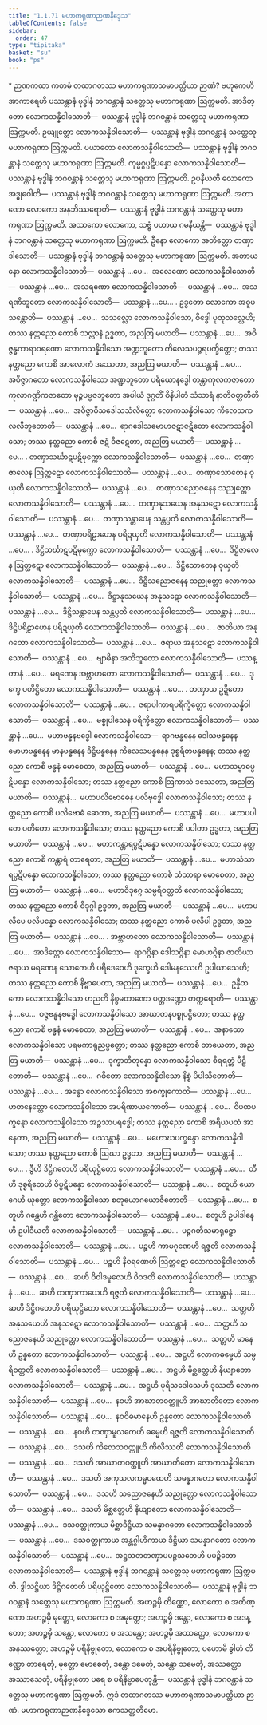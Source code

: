 ```yaml
---
title: "1.1.71 မဟာကရုဏာဉာဏနိဒ္ဒေသ"
tableOfContents: false
sidebar:
  order: 47
type: "tipitaka"
basket: "su"
book: "ps"
---
```



<DynamicBreadcrumb />

<Paragraph type="center" book="ps">
* ဉာဏကထာ
</Paragraph>


<Division number="117" book="ps" e="ch" v="26" p="121">

<Paragraph number="681" book="ps">
ကတမံ <Emphasis>တထာဂတဿ မဟာကရုဏာသမာပတ္တိယာ ဉာဏံ?</Emphasis> ဗဟုကေဟိ အာကာရေဟိ ပဿန္တာနံ ဗုဒ္ဓါနံ ဘဂဝန္တာနံ သတ္တေသု မဟာကရုဏာ ဩက္ကမတိ. အာဒိတ္တော လောကသန္နိဝါသောတိ—  ပဿန္တာနံ ဗုဒ္ဓါနံ ဘဂဝန္တာနံ သတ္တေသု မဟာကရုဏာ ဩက္ကမတိ. ဥယျုတ္တော လောကသန္နိဝါသောတိ—  ပဿန္တာနံ ဗုဒ္ဓါနံ ဘဂဝန္တာနံ သတ္တေသု မဟာကရုဏာ ဩက္ကမတိ. ပယာတော လောကသန္နိဝါသောတိ—  ပဿန္တာနံ ဗုဒ္ဓါနံ ဘဂဝန္တာနံ သတ္တေသု မဟာကရုဏာ ဩက္ကမတိ. ကုမ္မဂ္ဂပ္ပဋိပန္နော လောကသန္နိဝါသောတိ—  ပဿန္တာနံ ဗုဒ္ဓါနံ ဘဂဝန္တာနံ သတ္တေသု မဟာကရုဏာ ဩက္ကမတိ. ဥပနီယတိ လောကော အဒ္ဓုဝေါတိ—  ပဿန္တာနံ ဗုဒ္ဓါနံ ဘဂဝန္တာနံ သတ္တေသု မဟာကရုဏာ ဩက္ကမတိ. အတာဏော လောကော အနဘိဿရောတိ—  ပဿန္တာနံ ဗုဒ္ဓါနံ ဘဂဝန္တာနံ သတ္တေသု မဟာကရုဏာ ဩက္ကမတိ. အဿကော လောကော, သဗ္ဗံ ပဟာယ ဂမနီယန္တိ—  ပဿန္တာနံ ဗုဒ္ဓါနံ ဘဂဝန္တာနံ သတ္တေသု မဟာကရုဏာ ဩက္ကမတိ. ဦနော လောကော အတိတ္တော တဏှာဒါသောတိ—  ပဿန္တာနံ ဗုဒ္ဓါနံ ဘဂဝန္တာနံ သတ္တေသု မဟာကရုဏာ ဩက္ကမတိ. အတာယနော လောကသန္နိဝါသောတိ—  ပဿန္တာနံ …ပေ…  အလေဏော လောကသန္နိဝါသောတိ—  ပဿန္တာနံ …ပေ…  အသရဏော လောကသန္နိဝါသောတိ—  ပဿန္တာနံ …ပေ…  အသရဏီဘူတော လောကသန္နိဝါသောတိ—  ပဿန္တာနံ …ပေ… .
</Paragraph>

<Paragraph number="682" book="ps">
ဥဒ္ဓတော လောကော အဝူပသန္တောတိ—  ပဿန္တာနံ …ပေ…  သသလ္လော လောကသန္နိဝါသော, ဝိဒ္ဓေါ ပုထုသလ္လေဟိ; တဿ နတ္ထညော ကောစိ သလ္လာနံ ဥဒ္ဓတာ, အညတြ မယာတိ—  ပဿန္တာနံ …ပေ…  အဝိဇ္ဇန္ဓကာရာဝရဏော လောကသန္နိဝါသော အဏ္ဍဘူတော ကိလေသပဉ္ဇရပက္ခိတ္တော; တဿ နတ္ထညော ကောစိ အာလောကံ ဒဿေတာ, အညတြ မယာတိ—  ပဿန္တာနံ …ပေ…  အဝိဇ္ဇာဂတော လောကသန္နိဝါသော အဏ္ဍဘူတော ပရိယောနဒ္ဓေါ တန္တာကုလကဇာတော ကုလာဂဏ္ဍိကဇာတော မုဉ္ဇပဗ္ဗဇဘူတော အပါယံ ဒုဂ္ဂတိံ ဝိနိပါတံ သံသာရံ နာတိဝတ္တတီတိ—  ပဿန္တာနံ …ပေ…  အဝိဇ္ဇာဝိသဒေါသသံလိတ္တော လောကသန္နိဝါသော ကိလေသကလလီဘူတောတိ—  ပဿန္တာနံ …ပေ…  ရာဂဒေါသမောဟဇဋာဇဋိတော လောကသန္နိဝါသော; တဿ နတ္ထညော ကောစိ ဇဋံ ဝိဇဋေတာ, အညတြ မယာတိ—  ပဿန္တာနံ …ပေ… .
</Paragraph>

<Paragraph number="683" book="ps">
တဏှာသင်္ဃာဋပဋိမုက္ကော လောကသန္နိဝါသောတိ—  ပဿန္တာနံ …ပေ…  တဏှာဇာလေန ဩတ္ထဋော လောကသန္နိဝါသောတိ—  ပဿန္တာနံ …ပေ…  တဏှာသောတေန ဝုယှတိ လောကသန္နိဝါသောတိ—  ပဿန္တာနံ …ပေ…  တဏှာသညောဇနေန သညုတ္တော လောကသန္နိဝါသောတိ—  ပဿန္တာနံ …ပေ…  တဏှာနုသယေန အနုသဋော လောကသန္နိဝါသောတိ—  ပဿန္တာနံ …ပေ…  တဏှာသန္တာပေန သန္တပ္ပတိ လောကသန္နိဝါသောတိ—  ပဿန္တာနံ …ပေ…  တဏှာပရိဠာဟေန ပရိဍယှတိ လောကသန္နိဝါသောတိ—  ပဿန္တာနံ …ပေ… .
</Paragraph>

<Paragraph number="684" book="ps">
ဒိဋ္ဌိသင်္ဃာဋပဋိမုက္ကော လောကသန္နိဝါသောတိ—  ပဿန္တာနံ …ပေ…  ဒိဋ္ဌိဇာလေန ဩတ္ထဋော လောကသန္နိဝါသောတိ—  ပဿန္တာနံ …ပေ…  ဒိဋ္ဌိသောတေန ဝုယှတိ လောကသန္နိဝါသောတိ—  ပဿန္တာနံ …ပေ…  ဒိဋ္ဌိသညောဇနေန သညုတ္တော လောကသန္နိဝါသောတိ—  ပဿန္တာနံ …ပေ…  ဒိဋ္ဌာနုသယေန အနုသဋော လောကသန္နိဝါသောတိ—  ပဿန္တာနံ …ပေ…  ဒိဋ္ဌိသန္တာပေန သန္တပ္ပတိ လောကသန္နိဝါသောတိ—  ပဿန္တာနံ …ပေ…  ဒိဋ္ဌိပရိဠာဟေန ပရိဍယှတိ လောကသန္နိဝါသောတိ—  ပဿန္တာနံ …ပေ… .
</Paragraph>

<Paragraph number="685" book="ps">
ဇာတိယာ အနုဂတော လောကသန္နိဝါသောတိ—  ပဿန္တာနံ …ပေ…  ဇရာယ အနုသဋော လောကသန္နိဝါသောတိ—  ပဿန္တာနံ …ပေ…  ဗျာဓိနာ အဘိဘူတော လောကသန္နိဝါသောတိ—  ပဿန္တာနံ …ပေ…  မရဏေန အဗ္ဘာဟတော လောကသန္နိဝါသောတိ—  ပဿန္တာနံ …ပေ…  ဒုက္ခေ ပတိဋ္ဌိတော လောကသန္နိဝါသောတိ—  ပဿန္တာနံ …ပေ… .
</Paragraph>

<Paragraph number="686" book="ps">
တဏှာယ ဥဍ္ဍိတော လောကသန္နိဝါသောတိ—  ပဿန္တာနံ …ပေ…  ဇရာပါကာရပရိက္ခိတ္တော လောကသန္နိဝါသောတိ—  ပဿန္တာနံ …ပေ…  မစ္စုပါသေန ပရိက္ခိတ္တော လောကသန္နိဝါသောတိ—  ပဿန္တာနံ …ပေ…  မဟာဗန္ဓနဗဒ္ဓေါ လောကသန္နိဝါသော—  ရာဂဗန္ဓနေန ဒေါသဗန္ဓနေန မောဟဗန္ဓနေန မာနဗန္ဓနေန ဒိဋ္ဌိဗန္ဓနေန ကိလေသဗန္ဓနေန ဒုစ္စရိတဗန္ဓနေန; တဿ နတ္ထညော ကောစိ ဗန္ဓနံ မောစေတာ, အညတြ မယာတိ—  ပဿန္တာနံ …ပေ…  မဟာသမ္ဗာဓပ္ပဋိပန္နော လောကသန္နိဝါသော; တဿ နတ္ထညော ကောစိ ဩကာသံ ဒဿေတာ, အညတြ မယာတိ—  ပဿန္တာနံ…  မဟာပလိဗောဓေန ပလိဗုဒ္ဓေါ လောကသန္နိဝါသော; တဿ နတ္ထညော ကောစိ ပလိဗောဓံ ဆေတာ, အညတြ မယာတိ—  ပဿန္တာနံ …ပေ…  မဟာပပါတေ ပတိတော လောကသန္နိဝါသော; တဿ နတ္ထညော ကောစိ ပပါတာ ဥဒ္ဓတာ, အညတြ မယာတိ—  ပဿန္တာနံ …ပေ…  မဟာကန္တာရပ္ပဋိပန္နော လောကသန္နိဝါသော; တဿ နတ္ထညော ကောစိ ကန္တာရံ တာရေတာ, အညတြ မယာတိ—  ပဿန္တာနံ …ပေ…  မဟာသံသာရပ္ပဋိပန္နော လောကသန္နိဝါသော; တဿ နတ္ထညော ကောစိ သံသာရာ မောစေတာ, အညတြ မယာတိ—  ပဿန္တာနံ …ပေ…  မဟာဝိဒုဂ္ဂေ သမ္ပရိဝတ္တတိ လောကသန္နိဝါသော; တဿ နတ္ထညော ကောစိ ဝိဒုဂ္ဂါ ဥဒ္ဓတာ, အညတြ မယာတိ—  ပဿန္တာနံ …ပေ…  မဟာပလိပေ ပလိပန္နော လောကသန္နိဝါသော; တဿ နတ္ထညော ကောစိ ပလိပါ ဥဒ္ဓတာ, အညတြ မယာတိ—  ပဿန္တာနံ …ပေ… .
</Paragraph>

<Paragraph number="687" book="ps">
အဗ္ဘာဟတော လောကသန္နိဝါသောတိ—  ပဿန္တာနံ …ပေ…  အာဒိတ္တော လောကသန္နိဝါသော—  ရာဂဂ္ဂိနာ ဒေါသဂ္ဂိနာ မောဟဂ္ဂိနာ ဇာတိယာ ဇရာယ မရဏေန သောကေဟိ ပရိဒေဝေဟိ ဒုက္ခေဟိ ဒေါမနဿေဟိ ဥပါယာသေဟိ; တဿ နတ္ထညော ကောစိ နိဗ္ဗာပေတာ, အညတြ မယာတိ—  ပဿန္တာနံ …ပေ…  ဥန္နီတကော လောကသန္နိဝါသော ဟညတိ နိစ္စမတာဏော ပတ္တဒဏ္ဍော တက္ကရောတိ—  ပဿန္တာနံ …ပေ…  ဝဇ္ဇဗန္ဓနဗဒ္ဓေါ လောကသန္နိဝါသော အာဃာတနပစ္စုပဋ္ဌိတော; တဿ နတ္ထညော ကောစိ ဗန္ဓနံ မောစေတာ, အညတြ မယာတိ—  ပဿန္တာနံ …ပေ…  အနာထော လောကသန္နိဝါသော ပရမကာရုညပ္ပတ္တော; တဿ နတ္ထညော ကောစိ တာယေတာ, အညတြ မယာတိ—  ပဿန္တာနံ …ပေ…  ဒုက္ခာဘိတုန္နော လောကသန္နိဝါသော စိရရတ္တံ ပီဠိတောတိ—  ပဿန္တာနံ …ပေ…  ဂဓိတော လောကသန္နိဝါသော နိစ္စံ ပိပါသိတောတိ—  ပဿန္တာနံ …ပေ… .
</Paragraph>

<Paragraph number="688" book="ps">
အန္ဓော လောကသန္နိဝါသော အစက္ခုကောတိ—  ပဿန္တာနံ …ပေ…  ဟတနေတ္တော လောကသန္နိဝါသော အပရိဏာယကောတိ—  ပဿန္တာနံ …ပေ…  ဝိပထပက္ခန္ဒော လောကသန္နိဝါသော အဉ္ဇသာပရဒ္ဓေါ; တဿ နတ္ထညော ကောစိ အရိယပထံ အာနေတာ, အညတြ မယာတိ—  ပဿန္တာနံ …ပေ…  မဟောဃပက္ခန္ဒော လောကသန္နိဝါသော; တဿ နတ္ထညော ကောစိ ဩဃာ ဥဒ္ဓတာ, အညတြ မယာတိ—  ပဿန္တာနံ …ပေ… .
</Paragraph>

</Division>
<Division number="118" book="ps" e="ch" v="26" p="124">

<Paragraph number="689" book="ps">
ဒွီဟိ ဒိဋ္ဌိဂတေဟိ ပရိယုဋ္ဌိတော လောကသန္နိဝါသောတိ—  ပဿန္တာနံ …ပေ…  တီဟိ ဒုစ္စရိတေဟိ ဝိပ္ပဋိပန္နော လောကသန္နိဝါသောတိ—  ပဿန္တာနံ …ပေ…  စတူဟိ ယောဂေဟိ ယုတ္တော လောကသန္နိဝါသော စတုယောဂယောဇိတောတိ—  ပဿန္တာနံ …ပေ…  စတူဟိ ဂန္ထေဟိ ဂန္ထိတော လောကသန္နိဝါသောတိ—  ပဿန္တာနံ …ပေ…  စတူဟိ ဥပါဒါနေဟိ ဥပါဒီယတိ လောကသန္နိဝါသောတိ—  ပဿန္တာနံ …ပေ…  ပဉ္စဂတိသမာရုဠှော လောကသန္နိဝါသောတိ—  ပဿန္တာနံ …ပေ…  ပဉ္စဟိ ကာမဂုဏေဟိ ရဇ္ဇတိ လောကသန္နိဝါသောတိ—  ပဿန္တာနံ …ပေ…  ပဉ္စဟိ နီဝရဏေဟိ ဩတ္ထဋော လောကသန္နိဝါသောတိ—  ပဿန္တာနံ …ပေ…  ဆဟိ ဝိဝါဒမူလေဟိ ဝိဝဒတိ လောကသန္နိဝါသောတိ—  ပဿန္တာနံ …ပေ…  ဆဟိ တဏှာကာယေဟိ ရဇ္ဇတိ လောကသန္နိဝါသောတိ—  ပဿန္တာနံ …ပေ…  ဆဟိ ဒိဋ္ဌိဂတေဟိ ပရိယုဋ္ဌိတော လောကသန္နိဝါသောတိ—  ပဿန္တာနံ …ပေ…  သတ္တဟိ အနုသယေဟိ အနုသဋော လောကသန္နိဝါသောတိ—  ပဿန္တာနံ …ပေ…  သတ္တဟိ သညောဇနေဟိ သညုတ္တော လောကသန္နိဝါသောတိ—  ပဿန္တာနံ …ပေ…  သတ္တဟိ မာနေဟိ ဥန္နတော လောကသန္နိဝါသောတိ—  ပဿန္တာနံ …ပေ…  အဋ္ဌဟိ လောကဓမ္မေဟိ သမ္ပရိဝတ္တတိ လောကသန္နိဝါသောတိ—  ပဿန္တာနံ …ပေ…  အဋ္ဌဟိ မိစ္ဆတ္တေဟိ နိယျာတော လောကသန္နိဝါသောတိ—  ပဿန္တာနံ …ပေ…  အဋ္ဌဟိ ပုရိသဒေါသေဟိ ဒုဿတိ လောကသန္နိဝါသောတိ—  ပဿန္တာနံ …ပေ…  နဝဟိ အာဃာတဝတ္ထူဟိ အာဃာတိတော လောကသန္နိဝါသောတိ—  ပဿန္တာနံ …ပေ…  နဝဝိဓမာနေဟိ ဥန္နတော လောကသန္နိဝါသောတိ—  ပဿန္တာနံ …ပေ…  နဝဟိ တဏှာမူလကေဟိ ဓမ္မေဟိ ရဇ္ဇတိ လောကသန္နိဝါသောတိ—  ပဿန္တာနံ …ပေ…  ဒသဟိ ကိလေသဝတ္ထူဟိ ကိလိဿတိ လောကသန္နိဝါသောတိ—  ပဿန္တာနံ …ပေ…  ဒသဟိ အာဃာတဝတ္ထူဟိ အာဃာတိတော လောကသန္နိဝါသောတိ—  ပဿန္တာနံ …ပေ…  ဒသဟိ အကုသလကမ္မပထေဟိ သမန္နာဂတော လောကသန္နိဝါသောတိ—  ပဿန္တာနံ …ပေ…  ဒသဟိ သညောဇနေဟိ သညုတ္တော လောကသန္နိဝါသောတိ—  ပဿန္တာနံ …ပေ…  ဒသဟိ မိစ္ဆတ္တေဟိ နိယျာတော လောကသန္နိဝါသောတိ—  ပဿန္တာနံ …ပေ…  ဒသဝတ္ထုကာယ မိစ္ဆာဒိဋ္ဌိယာ သမန္နာဂတော လောကသန္နိဝါသောတိ—  ပဿန္တာနံ …ပေ…  ဒသဝတ္ထုကာယ အန္တဂ္ဂါဟိကာယ ဒိဋ္ဌိယာ သမန္နာဂတော လောကသန္နိဝါသောတိ—  ပဿန္တာနံ …ပေ…  အဋ္ဌသတတဏှာပပဉ္စသတေဟိ ပပဉ္စိတော လောကသန္နိဝါသောတိ—  ပဿန္တာနံ ဗုဒ္ဓါနံ ဘဂဝန္တာနံ သတ္တေသု မဟာကရုဏာ ဩက္ကမတိ. ဒွါသဋ္ဌိယာ ဒိဋ္ဌိဂတေဟိ ပရိယုဋ္ဌိတော လောကသန္နိဝါသောတိ—  ပဿန္တာနံ ဗုဒ္ဓါနံ ဘဂဝန္တာနံ သတ္တေသု မဟာကရုဏာ ဩက္ကမတိ.
</Paragraph>

<Paragraph number="690" book="ps">
အဟဉ္စမှိ တိဏ္ဏော, လောကော စ အတိဏ္ဏော အဟဉ္စမှိ မုတ္တော, လောကော စ အမုတ္တော; အဟဉ္စမှိ ဒန္တော, လောကော စ အဒန္တော; အဟဉ္စမှိ သန္တော, လောကော စ အသန္တော; အဟဉ္စမှိ အဿတ္ထော, လောကော စ အနဿတ္ထော; အဟဉ္စမှိ ပရိနိဗ္ဗုတော, လောကော စ အပရိနိဗ္ဗုတော; ပဟောမိ ခွါဟံ တိဏ္ဏော တာရေတုံ, မုတ္တော မောစေတုံ, ဒန္တော ဒမေတုံ, သန္တော သမေတုံ, အဿတ္ထော အဿာသေတုံ, ပရိနိဗ္ဗုတော ပရေ စ ပရိနိဗ္ဗာပေတုန္တိ—  ပဿန္တာနံ ဗုဒ္ဓါနံ ဘဂဝန္တာနံ သတ္တေသု မဟာကရုဏာ ဩက္ကမတိ. ဣဒံ တထာဂတဿ မဟာကရုဏာသမာပတ္တိယာ ဉာဏံ.

</Paragraph>
</Division>

<Paragraph number="691" type="center" book="ps">
မဟာကရုဏာဉာဏနိဒ္ဒေသော ဧကသတ္တတိမော.
</Paragraph>